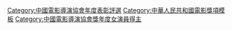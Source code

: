 {{Navbox with columns
|name    = 中國電影導演協會年度表彰評選年度女演員
|title = [[中國電影導演協會年度表彰評選|<span style="color:#FFFFFF;">中國電影導演協會獎</span>]]<span style="color:#FFC0CB;">年度女演員</span>
|titlestyle = background:#743481;color:white;
|col1 = 2005 [[周迅]]<br/>2017 [[范冰冰]]
|col2 = 2011 [[徐帆]]<br/>2018 [[周冬雨]]
|col3 = 2012 [[章子怡]]<br/>2019 [[马伊琍]]
|col4 = 2013 [[顏丙燕]]<br/>2020 [[周冬雨]]
|col5 = 2014 [[汤唯]]<br/>
|col6 = 2015 [[巩俐|鞏俐]]<br/>
|col7 = 2016 [[白百何]]<br/>
|below =註：2005年獎項名稱為「最佳女演員」。2006－2010年停辦。
|belowstyle = background:#EDCFDB; text-align: center
}}<noinclude>
[[Category:中國電影導演協會年度表彰評選]]
[[Category:中國電影導演協會獎年度女演員得主| ]]
[[Category:中華人民共和國電影獎項模板]]
</noinclude>
[[Category:中國電影導演協會獎年度女演員得主]]